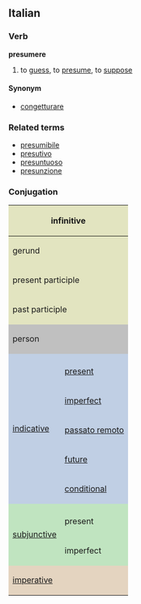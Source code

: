 ==Italian==
===Verb===
'''presumere'''

# to [[guess]], to [[presume]], to [[suppose]]

====Synonym====
*[[congetturare]]

===Related terms===
*[[presumibile]]
*[[presutivo]]
*[[presuntuoso]]
*[[presunzione]]

===Conjugation===

<center>
{| style="background:#F0F0F0"

|-
! colspan="3" style="background:#e2e4c0" | infinitive
| colspan="5" | presumere

|-
! colspan="3" style="background:#e2e4c0" | gerund
| colspan="5" | presumendo

|-
! colspan="3" style="background:#e2e4c0" | present participle
| colspan="5" | [[presumente]]

|-
! colspan="3" style="background:#e2e4c0" | past participle
| colspan="5" | [[presunto]]

|-
! colspan="2" rowspan="2" style="background:#C0C0C0" | person
! colspan="3" style="background:#C0C0C0" | singular
! colspan="3" style="background:#C0C0C0" | plural

|-
! style="background:#C0C0C0;width:12.5%" | first
! style="background:#C0C0C0;width:12.5%" | second
! style="background:#C0C0C0;width:12.5%" | third
! style="background:#C0C0C0;width:12.5%" | first
! style="background:#C0C0C0;width:12.5%" | second
! style="background:#C0C0C0;width:12.5%" | third

|-
! rowspan="6" style="background:#c0cfe4" | [[indicative]]

! style="background:#c0cfe4" colspan="1" | 
! style="background:#c0cfe4" | io
! style="background:#c0cfe4" | tu
! style="background:#c0cfe4" | lui/lei
! style="background:#c0cfe4" | noi
! style="background:#c0cfe4" | voi
! style="background:#c0cfe4" | loro

|-
! style="height:3em;background:#c0cfe4" | [[present]]
| presumo
| presumi
| presume
| presumiamo
| presumete
| presumono

|-
! style="height:3em;background:#c0cfe4" | [[imperfect]]
| presumevo
| presumevi
| presumeva
| presumevamo
| presumevate
| presumevano

|-
! style="height:3em;background:#c0cfe4" | [[passato remoto]]
| presunsi
| presumesti
| presunse
| presumemmo
| presumeste
| presunsero

|-
! style="height:3em;background:#c0cfe4" | [[future]]
| presumerò
| presumerai
| presumerà
| presumeremo
| presumerete
| presumeranno

|-
! style="height:3em;background:#c0cfe4" | [[conditional]]
| presumerei
| presumeresti
| presumerebbe
| presumeremmo
| presumereste
| presumerebbero

|-
! rowspan="3" style="background:#c0e4c0" |[[subjunctive]]
! style="background:#c0e4c0" | 
! style="background:#c0e4c0" | che io
! style="background:#c0e4c0" | che tu
! style="background:#c0e4c0" | che lui/che lei
! style="background:#c0e4c0" | che noi
! style="background:#c0e4c0" | che voi
! style="background:#c0e4c0" | che loro

|-
! style="height:3em;background:#c0e4c0" | present
| presuma
| presuma
| presuma
| presumiamo
| presumiate
| presumano

|-
! style="height:3em;background:#c0e4c0" rowspan="1" | imperfect
| presumessi
| presumessi
| presumesse
| presumessimo
| presumeste
| presumessero

|-
! colspan="2" rowspan="2" style="height:3em;background:#e4d4c0" | [[imperative]]
! style="background:#e4d4c0" | -
! style="background:#e4d4c0" | tu
! style="background:#e4d4c0" | lui/lei
! style="background:#e4d4c0" | noi
! style="background:#e4d4c0" | voi
! style="background:#e4d4c0" | loro

|-
|
| presumi
| presuma
| presumiamo
| presumete
| presumano

|}
</center>